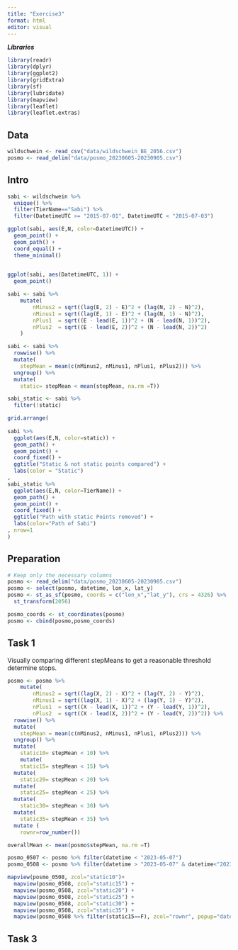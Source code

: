 ```yaml
---
title: "Exercise3"
format: html
editor: visual
---
```


***Libraries***

```r
library(readr)
library(dplyr)
library(ggplot2)
library(gridExtra)
library(sf)
library(lubridate)
library(mapview)
library(leaflet)
library(leaflet.extras)
```

## Data

```r
wildschwein <- read_csv("data/wildschwein_BE_2056.csv")
posmo <- read_delim("data/posmo_20230605-20230905.csv")

```

## Intro

```r
sabi <- wildschwein %>% 
  unique() %>%
  filter(TierName=="Sabi") %>%
  filter(DatetimeUTC >= "2015-07-01", DatetimeUTC < "2015-07-03") 
```

```r
ggplot(sabi, aes(E,N, color=DatetimeUTC)) +
  geom_point() +
  geom_path() +
  coord_equal() +
  theme_minimal()
  
```

```r
ggplot(sabi, aes(DatetimeUTC, 1)) +
  geom_point()
```

```r

sabi <- sabi %>%
    mutate(
        nMinus2 = sqrt((lag(E, 2) - E)^2 + (lag(N, 2) - N)^2), 
        nMinus1 = sqrt((lag(E, 1) - E)^2 + (lag(N, 1) - N)^2), 
        nPlus1  = sqrt((E - lead(E, 1))^2 + (N - lead(N, 1))^2), 
        nPlus2  = sqrt((E - lead(E, 2))^2 + (N - lead(N, 2))^2)
    )

sabi <- sabi %>%
  rowwise() %>%
  mutate(
    stepMean = mean(c(nMinus2, nMinus1, nPlus1, nPlus2))) %>%
  ungroup() %>%
  mutate(
    static= stepMean < mean(stepMean, na.rm =T))

sabi_static <- sabi %>%
  filter(!static)
```

```r
grid.arrange(
  
sabi %>%
  ggplot(aes(E,N, color=static)) +
  geom_path() +
  geom_point() +
  coord_fixed() +
  ggtitle("Static & not static points compared") +
  labs(color = "Static") 
,
sabi_static %>%
  ggplot(aes(E,N, color=TierName)) +
  geom_path() +
  geom_point() +
  coord_fixed() +
  ggtitle("Path with static Points removed") +
  labs(color="Path of Sabi")
, nrow=1
)

```

## Preparation

```r
# Keep only the necessary columns
posmo <- read_delim("data/posmo_20230605-20230905.csv")
posmo <- select(posmo, datetime, lon_x, lat_y)
posmo <- st_as_sf(posmo, coords = c("lon_x","lat_y"), crs = 4326) %>%
  st_transform(2056)

posmo_coords <- st_coordinates(posmo)
posmo <- cbind(posmo,posmo_coords)
```

## Task 1

Visually comparing different stepMeans to get a reasonable threshold determine stops.

```r
posmo <- posmo %>%
    mutate(
        nMinus2 = sqrt((lag(X, 2) - X)^2 + (lag(Y, 2) - Y)^2), 
        nMinus1 = sqrt((lag(X, 1) - X)^2 + (lag(Y, 1) - Y)^2), 
        nPlus1  = sqrt((X - lead(X, 1))^2 + (Y - lead(Y, 1))^2), 
        nPlus2  = sqrt((X - lead(X, 2))^2 + (Y - lead(Y, 2))^2)) %>%
  rowwise() %>%
  mutate(
    stepMean = mean(c(nMinus2, nMinus1, nPlus1, nPlus2))) %>%
  ungroup() %>%
  mutate(
    static10= stepMean < 10) %>%
    mutate(
    static15= stepMean < 15) %>%
  mutate(
    static20= stepMean < 20) %>%
  mutate(
    static25= stepMean < 25) %>%
  mutate(
    static30= stepMean < 30) %>%
  mutate(
    static35= stepMean < 35) %>%
  mutate (
    rownr=row_number())

overallMean <- mean(posmo$stepMean, na.rm =T)

posmo_0507 <- posmo %>% filter(datetime < "2023-05-07")
posmo_0508 <- posmo %>% filter(datetime > "2023-05-07" & datetime<"2023-05-09")

mapview(posmo_0508, zcol="static10")+
  mapview(posmo_0508, zcol="static15") +
  mapview(posmo_0508, zcol="static20") +
  mapview(posmo_0508, zcol="static25") +
  mapview(posmo_0508, zcol="static30") +
  mapview(posmo_0508, zcol="static35") +
  mapview(posmo_0508 %>% filter(static15==F), zcol="rownr", popup="datetime")

```

## Task 3

```r

```
